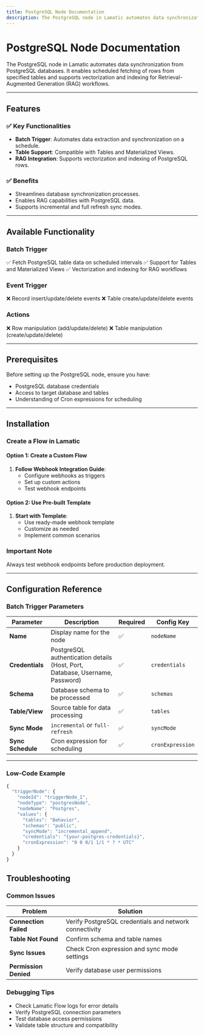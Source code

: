 ```yaml
---
title: PostgreSQL Node Documentation
description: The PostgreSQL node in Lamatic automates data synchronization from PostgreSQL databases. It enables scheduled fetching of rows from specified tables and supports vectorization and indexing for Retrieval-Augmented Generation (RAG) workflows.
---
```


# PostgreSQL Node Documentation

The PostgreSQL node in Lamatic automates data synchronization from PostgreSQL databases. It enables scheduled fetching of rows from specified tables and supports vectorization and indexing for Retrieval-Augmented Generation (RAG) workflows.

---

## Features

### ✅ Key Functionalities
- **Batch Trigger**: Automates data extraction and synchronization on a schedule.
- **Table Support**: Compatible with Tables and Materialized Views.
- **RAG Integration**: Supports vectorization and indexing of PostgreSQL rows.

### ✅ Benefits
- Streamlines database synchronization processes.
- Enables RAG capabilities with PostgreSQL data.
- Supports incremental and full refresh sync modes.

---

## Available Functionality

### Batch Trigger
✅ Fetch PostgreSQL table data on scheduled intervals
✅ Support for Tables and Materialized Views
✅ Vectorization and indexing for RAG workflows

### Event Trigger
❌ Record insert/update/delete events
❌ Table create/update/delete events

### Actions
❌ Row manipulation (add/update/delete)
❌ Table manipulation (create/update/delete)

---

## Prerequisites

Before setting up the PostgreSQL node, ensure you have:
- PostgreSQL database credentials
- Access to target database and tables
- Understanding of Cron expressions for scheduling

---

## Installation

### Create a Flow in Lamatic

#### Option 1: Create a Custom Flow
1. **Follow Webhook Integration Guide**:
   - Configure webhooks as triggers
   - Set up custom actions
   - Test webhook endpoints

#### Option 2: Use Pre-built Template
1. **Start with Template**:
   - Use ready-made webhook template
   - Customize as needed
   - Implement common scenarios

### Important Note
Always test webhook endpoints before production deployment.

---

## Configuration Reference

### Batch Trigger Parameters

| **Parameter**       | **Description**                                                                                             | **Required** | **Config Key**        |
|---------------------|-------------------------------------------------------------------------------------------------------------|--------------|----------------------|
| **Name**           | Display name for the node                                                                                    | ✅           | `nodeName`           |
| **Credentials**    | PostgreSQL authentication details (Host, Port, Database, Username, Password)                                 | ✅           | `credentials`        |
| **Schema**         | Database schema to be processed                                                                              | ✅           | `schemas`            |
| **Table/View**     | Source table for data processing                                                                            | ✅           | `tables`             |
| **Sync Mode**      | `incremental` or `full-refresh`                                                                             | ✅           | `syncMode`           |
| **Sync Schedule**  | Cron expression for scheduling                                                                              | ✅           | `cronExpression`     |

---

### Low-Code Example
```js
{
  "triggerNode": {
    "nodeId": "triggerNode_1",
    "nodeType": "postgresNode",
    "nodeName": "Postgres",
    "values": {
      "tables": "Behavior",
      "schemas": "public",
      "syncMode": "incremental_append",
      "credentials": "{your-postgres-credentials}",
      "cronExpression": "0 0 0/1 1/1 * ? * UTC"
    }
  }
}
```

## Troubleshooting

### Common Issues

| **Problem**                | **Solution**                                                                                  |
|---------------------------|----------------------------------------------------------------------------------------------|
| **Connection Failed**      | Verify PostgreSQL credentials and network connectivity                                        |
| **Table Not Found**        | Confirm schema and table names                                                               |
| **Sync Issues**           | Check Cron expression and sync mode settings                                                  |
| **Permission Denied**      | Verify database user permissions                                                             |

### Debugging Tips

- Check Lamatic Flow logs for error details
- Verify PostgreSQL connection parameters
- Test database access permissions
- Validate table structure and compatibility